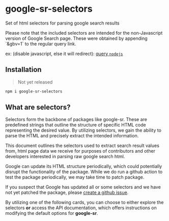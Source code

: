 

# google-sr-selectors

Set of html selectors for parsing google search results

<Callout type="info" emoji="🕵️‍♂️">
   Please note that the included selectors are intended for the non-Javascript version of Google Search page. 
   These were obtained by appending `&gbv=1` to the regular query link.

   ex: (disable javascript, else it will redirect): [query `nodejs`](https://www.google.com/search?hl=en&q=nodejs&gbv=1)
</Callout>

## Installation

> Not yet released

```sh npm2yarn
npm i google-sr-selectors
```

## What are selectors?

Selectors form the backbone of packages like google-sr. These are predefined strings that outline the structure of specific HTML code representing the desired value. 
By utilizing selectors, we gain the ability to parse the HTML and precisely extract the intended information.

This document outlines the selectors used to extract search result values from, html page data we receive
for purposes of contributors and other developers interested in parsing raw google search html.

<Callout type="default" emoji="🛠️">
   Google can update its HTML structure periodically, which could potentially disrupt the functionality of the package. 
   While we do run a github action to test the package periodically, we may take time to patch package.

   If you suspect that Google has updated all or some selectors and we have not yet patched the package, please [create a github issue](https://github.com/typicalninja/google-sr/issues/new?assignees=&labels=bug&projects=&template=bug_report.md&title=[BUG]%20Selectors%20outdated).
</Callout>

By utilizing one of the following cards, 
you can choose to either explore the selectors 
**or** access the API documentation, 
which offers instructions on modifying the default options for **google-sr**.

<Cards>
  <Card icon="🔍" title="View selectors" href="/google/selectors/selectors" />
  <Card icon="📚" title="View API dcoumentation" href="/google/sr/api#selectors" />
</Cards>